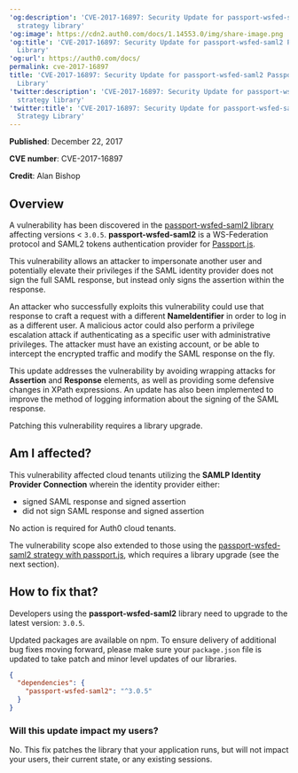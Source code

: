 ---
'og:description': 'CVE-2017-16897: Security Update for passport-wsfed-saml2 Passport
  strategy library'
'og:image': https://cdn2.auth0.com/docs/1.14553.0/img/share-image.png
'og:title': 'CVE-2017-16897: Security Update for passport-wsfed-saml2 Passport Strategy
  Library'
'og:url': https://auth0.com/docs/
permalink: cve-2017-16897
title: 'CVE-2017-16897: Security Update for passport-wsfed-saml2 Passport Strategy
  Library'
'twitter:description': 'CVE-2017-16897: Security Update for passport-wsfed-saml2 Passport
  strategy library'
'twitter:title': 'CVE-2017-16897: Security Update for passport-wsfed-saml2 Passport
  Strategy Library'
---
**Published**: December 22, 2017

**CVE number**: CVE-2017-16897

**Credit**: Alan Bishop

## Overview

A vulnerability has been discovered in the [passport-wsfed-saml2 library](https://github.com/auth0/passport-wsfed-saml2) affecting versions < `3.0.5`. **passport-wsfed-saml2** is a WS-Federation protocol and SAML2 tokens authentication provider for [Passport.js](http://passportjs.org/).

This vulnerability allows an attacker to impersonate another user and potentially elevate their privileges if the <Tooltip tip="Security Assertion Markup Language (SAML): Standardized protocol allowing two parties to exchange authentication information without a password." cta="View Glossary" href="/docs/glossary?term=SAML">SAML</Tooltip> <Tooltip tip="Security Assertion Markup Language (SAML): Standardized protocol allowing two parties to exchange authentication information without a password." cta="View Glossary" href="/docs/glossary?term=identity+provider">identity provider</Tooltip> does not sign the full SAML response, but instead only signs the assertion within the response.

An attacker who successfully exploits this vulnerability could use that response to craft a request with a different **NameIdentifier** in order to log in as a different user. A malicious actor could also perform a privilege escalation attack if authenticating as a specific user with administrative privileges. The attacker must have an existing account, or be able to intercept the encrypted traffic and modify the SAML response on the fly.

This update addresses the vulnerability by avoiding wrapping attacks for **Assertion** and **Response** elements, as well as providing some defensive changes in XPath expressions. An update has also been implemented to improve the method of logging information about the signing of the SAML response.

Patching this vulnerability requires a library upgrade.

## Am I affected?

This vulnerability affected cloud tenants utilizing the **SAMLP Identity Provider Connection** wherein the identity provider either:

* signed SAML response and signed assertion
* did not sign SAML response and signed assertion

No action is required for Auth0 cloud tenants.

The vulnerability scope also extended to those using the [passport-wsfed-saml2 strategy with passport.js](https://github.com/auth0/passport-wsfed-saml2), which requires a library upgrade (see the next section).

## How to fix that?

Developers using the **passport-wsfed-saml2** library need to upgrade to the latest version: `3.0.5`.

Updated packages are available on npm. To ensure delivery of additional bug fixes moving forward, please make sure your `package.json` file is updated to take patch and minor level updates of our libraries.

```json lines
{
  "dependencies": {
    "passport-wsfed-saml2": "^3.0.5"
  }
}
```






### Will this update impact my users?

No. This fix patches the library that your application runs, but will not impact your users, their current state, or any existing sessions.